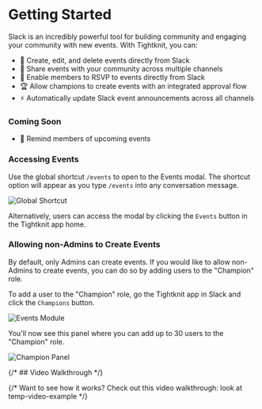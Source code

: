 
# Getting Started

Slack is an incredibly powerful tool for building community and engaging your community with new events.
With Tightknit, you can:

- 📝 Create, edit, and delete events directly from Slack
- 🎁 Share events with your community across multiple channels
- 🎫 Enable members to RSVP to events directly from Slack
- 🏆 Allow champions to create events with an integrated approval flow
- ⚡ Automatically update Slack event announcements across all channels

### Coming Soon

- 📅 Remind members of upcoming events

### Accessing Events

Use the global shortcut `/events` to open to the Events modal. The shortcut option will appear as you type `/events` into any conversation message.

![Global Shortcut](/events/events-shortcut.png)

Alternatively, users can access the modal by clicking the `Events` button in the Tightknit app home.

### Allowing non-Admins to Create Events

By default, only Admins can create events.
If you would like to allow non-Admins to create events, you can do so by adding users to the "Champion" role.

To add a user to the "Champion" role, go the Tightknit app in Slack and click the `Champions` button.

![Events Module](/events/events-module.png)

You'll now see this panel where you can add up to 30 users to the "Champion" role.

![Champion Panel](/events/champions-panel.png)

{/* ## Video Walkthrough */}

{/* Want to see how it works? Check out this video walkthrough: look at temp-video-example */}
